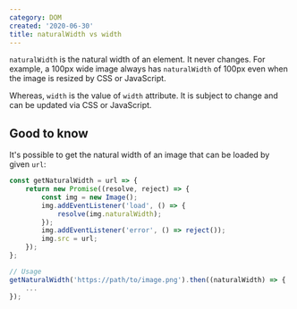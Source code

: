 ```yaml
---
category: DOM
created: '2020-06-30'
title: naturalWidth vs width
---
```


`naturalWidth` is the natural width of an element. It never changes.
For example, a 100px wide image always has `naturalWidth` of 100px even when the image is resized by CSS or JavaScript.

Whereas, `width` is the value of `width` attribute. It is subject to change and can be updated via CSS or JavaScript.

## Good to know

It's possible to get the natural width of an image that can be loaded by given `url`:

```js
const getNaturalWidth = url => {
    return new Promise((resolve, reject) => {
        const img = new Image();
        img.addEventListener('load', () => {
            resolve(img.naturalWidth);
        });
        img.addEventListener('error', () => reject());
        img.src = url;
    });
};

// Usage
getNaturalWidth('https://path/to/image.png').then((naturalWidth) => {
    ...
});
```
